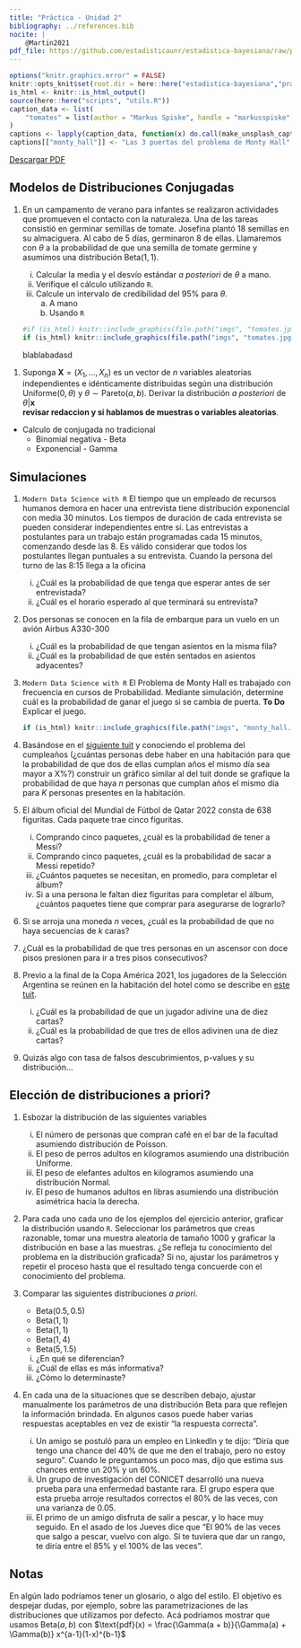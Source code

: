 ```yaml
---
title: "Práctica - Unidad 2"
bibliography: ../references.bib
nocite: |
    @Martin2021
pdf_file: https://github.com/estadisticaunr/estadistica-bayesiana/raw/pdf/practica/practica_02.pdf
---
```


```r
options("knitr.graphics.error" = FALSE)
knitr::opts_knit$set(root.dir = here::here("estadistica-bayesiana","practica"))
is_html <- knitr::is_html_output()
source(here::here("scripts", "utils.R"))
caption_data <- list(
    "tomates" = list(author = "Markus Spiske", handle = "markusspiske", code = "vrbZVyX2k4I")
)
captions <- lapply(caption_data, function(x) do.call(make_unsplash_caption, x))
captions[["monty_hall"]] <- "Las 3 puertas del problema de Monty Hall"
```

[Descargar PDF]({{< meta pdf_file >}})

## Modelos de Distribuciones Conjugadas

1.  En un campamento de verano para infantes se realizaron actividades que promueven el
    contacto con la naturaleza. Una de las tareas consistió en germinar semillas de tomate.
    Josefina plantó 18 semillas en su almaciguera. Al cabo de 5 días, germinaron 8 de ellas.
    Llamaremos con $\theta$ a la probabilidad de que una semilla de tomate germine y 
    asumimos una distribución $\text{Beta}(1, 1)$.

    i. Calcular la media y el desvío estándar _a posteriori_ de $\theta$ a mano.
    i. Verifique el cálculo utilizando `R`.
    i. Calcule un intervalo de credibilidad del 95% para $\theta$.
        a. A mano
        a. Usando `R`

    ```r
    #if (is_html) knitr::include_graphics(file.path("imgs", "tomates.jpg"))
    if (is_html) knitr::include_graphics(file.path("imgs", "tomates.jpg"))
    ```

    blablabadasd

<!-- An Introduction to Bayesian Inference, Methods and Computation (Nick Heard) -->
1.  Suponga $\mathbf{X} = (X_1,..., X_n)$ es un vector de $n$ variables aleatorias
    independientes e idénticamente distribuidas según una distribución 
    $\text{Uniforme}(0, \theta)$ y $\theta \sim \text{Pareto}(a, b)$. 
    Derivar la distribución _a posteriori_ de $\theta | \mathbf{x}$  
    **revisar redaccion y si hablamos de muestras o variables aleatorias**.

* Calculo de conjugada no tradicional
    * Binomial negativa - Beta
    * Exponencial - Gamma

## Simulaciones

1.  `Modern Data Science with R` 
    El tiempo que un empleado de recursos humanos demora en 
    hacer una entrevista tiene distribución exponencial con media 30 minutos. 
    Los tiempos de duración de cada entrevista se pueden considerar independientes entre sí. 
    Las entrevistas a postulantes para un trabajo están programadas cada 15 minutos, comenzando desde las 8. 
    Es válido considerar que todos los postulantes llegan puntuales a su entrevista. 
    Cuando la persona del turno de las 8:15 llega a la oficina

    i. ¿Cuál es la probabilidad de que tenga que esperar antes de ser entrevistada?
    i. ¿Cuál es el horario esperado al que terminará su entrevista?

    <!-- @Johnson2021 -->

1.  Dos personas se conocen en la fila de embarque para un vuelo en un avión Airbus A330-300

    i. ¿Cuál es la probabilidad de que tengan asientos en la misma fila?
    i. ¿Cuál es la probabilidad de que estén sentados en asientos adyacentes?

1.  `Modern Data Science with R` 
    El Problema de Monty Hall es trabajado con frecuencia en cursos de Probabilidad. 
    Mediante simulación, determine cuál es la probabilidad de ganar el juego si se cambia de puerta.
    **To Do** Explicar el juego.


    ```r
    if (is_html) knitr::include_graphics(file.path("imgs", "monty_hall.png"))
    ```

1.  Basándose en el [siguiente tuit](https://twitter.com/Kit_Yates_Maths/status/1542767039814713346) 
    y conociendo el problema del cumpleaños 
    (¿cuántas personas debe haber en una habitación para que la probabilidad de que dos de ellas cumplan años el mismo día sea mayor a X%?) 
    construir un gráfico similar al del tuit donde se grafique la probabilidad de que haya 
    $n$ personas que cumplan años el mismo día para $K$ personas presentes en la habitación.

1.  El álbum oficial del Mundial de Fútbol de Qatar 2022 consta de 638 figuritas. 
    Cada paquete trae cinco figuritas.

    i. Comprando cinco paquetes, ¿cuál es la probabilidad de tener a Messi?
    i. Comprando cinco paquetes, ¿cuál es la probabilidad de sacar a Messi repetido?
    i. ¿Cuántos paquetes se necesitan, en promedio, para completar el álbum?
    i. Si a una persona le faltan diez figuritas para completar el álbum, ¿cuántos paquetes tiene que comprar para asegurarse de lograrlo?

1.  Si se arroja una moneda $n$ veces, ¿cuál es la probabilidad de que no haya secuencias de $k$ caras?

1.  ¿Cuál es la probabilidad de que tres personas en un ascensor con doce pisos presionen para ir a tres pisos consecutivos?

1.  Previo a la final de la Copa América 2021, los jugadores de la Selección Argentina 
    se reúnen en la habitación del hotel como se describe en [este tuit](https://twitter.com/PlanetaDeCABJ/status/1587925636869300224).
    
    i. ¿Cuál es la probabilidad de que un jugador adivine una de diez cartas?
    i. ¿Cuál es la probabilidad de que tres de ellos adivinen una de diez cartas?

1.  Quizás algo con tasa de falsos descubrimientos, p-values y su distribución...


## Elección de distribuciones a priori?

1.  Esbozar la distribución de las siguientes variables

    i. El número de personas que compran café en el bar de la facultad asumiendo distribución de Poisson.
    i. El peso de perros adultos en kilogramos asumiendo una distribución Uniforme.
    i. El peso de elefantes adultos en kilogramos asumiendo una distribución Normal.
    i. El peso de humanos adultos en libras asumiendo una distribución asimétrica hacia la derecha.

1. Para cada uno  cada uno de los ejemplos del ejercicio anterior, graficar la distribución usando `R`.
   Seleccionar los parámetros que creas razonable, 
   tomar una muestra aleatoria de tamaño 1000
   y graficar la distribución en base a las muestras. 
   ¿Se refleja tu conocimiento del problema en la distribución graficada?
   Si no, ajustar los parámetros y repetir el proceso hasta que el resultado tenga
   concuerde con el conocimiento del problema.


1.  Comparar las siguientes distribuciones _a priori_.

    * $\text{Beta}(0.5, 0.5)$
    * $\text{Beta}(1, 1)$
    * $\text{Beta}(1, 1)$
    * $\text{Beta}(1, 4)$
    * $\text{Beta}(5, 1.5)$

    i. ¿En qué se diferencian?
    i. ¿Cuál de ellas es más informativa?
    i. ¿Cómo lo determinaste?


1.  En cada una de la situaciones que se describen debajo, ajustar manualmente los
    parámetros de una distribución $\text{Beta}$ para que reflejen la información brindada. 
    En algunos casos puede haber varias respuestas aceptables en vez de existir "la respuesta correcta".

    i. Un amigo se postuló para un empleo en LinkedIn y te dijo: "Diría que tengo una 
    chance del 40% de que me den el trabajo, pero no estoy seguro". Cuando le preguntamos
    un poco mas, dijo que estima sus chances entre un 20% y un 60%.
    i. Un grupo de investigación del CONICET desarrolló una nueva prueba para una 
    enfermedad bastante rara. El grupo espera que esta prueba arroje resultados correctos
    el 80% de las veces, con una varianza de 0.05.
    i. El primo de un amigo disfruta de salir a pescar, y lo hace muy seguido. En el 
    asado de los Jueves dice que "El 90% de las veces que salgo a pescar, vuelvo con algo.
    Si te tuviera que dar un rango, te diría entre el 85% y el 100% de las veces".


## Notas

En algún lado podríamos tener un glosario, o algo del estilo. El objetivo es despejar
dudas, por ejemplo, sobre las parametrizaciones de las distribuciones que utilizamos por defecto.
Acá podriamos mostrar que usamos $\text{Beta}(a, b)$ con 
$\text{pdf}(x) = \frac{\Gamma(a + b)}{\Gamma(a) + \Gamma(b)} x^{a-1}(1-x)^{b-1}$